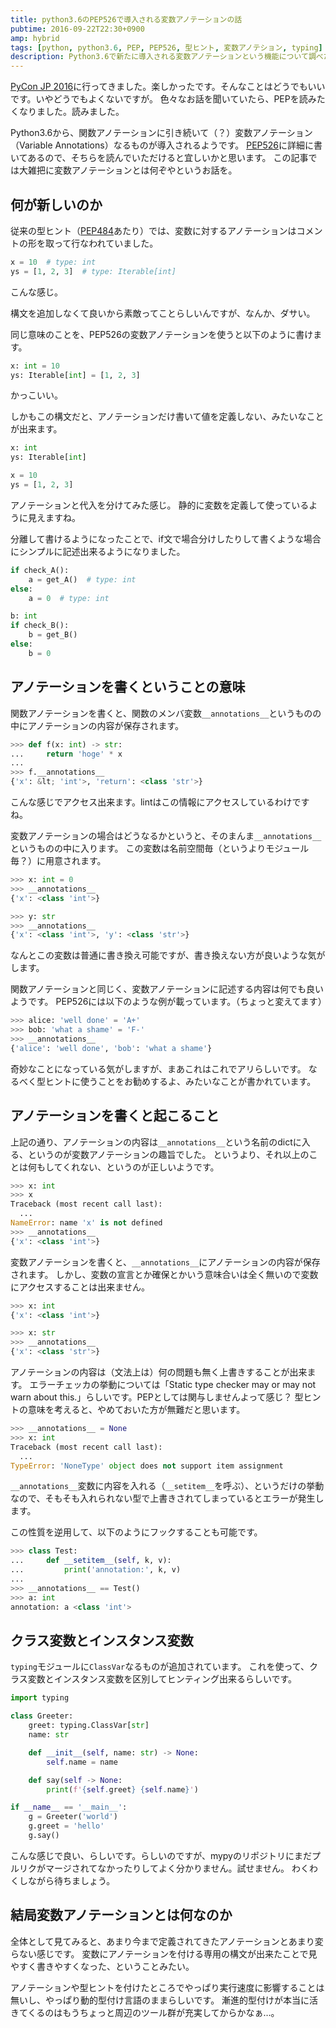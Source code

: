 ```yaml
---
title: python3.6のPEP526で導入される変数アノテーションの話
pubtime: 2016-09-22T22:30+0900
amp: hybrid
tags: [python, python3.6, PEP, PEP526, 型ヒント, 変数アノテション, typing]
description: Python3.6で新たに導入される変数アノテーションという機能について調べた記録です。構文や挙動、定義上の意味などについて記載しています。
---
```


[PyCon JP 2016](https://pycon.jp/2016/)に行ってきました。楽しかったです。そんなことはどうでもいいです。いやどうでもよくないですが。
色々なお話を聞いていたら、PEPを読みたくなりました。読みました。

Python3.6から、関数アノテーションに引き続いて（？）変数アノテーション（Variable Annotations）なるものが導入されるようです。
[PEP526](https://www.python.org/dev/peps/pep-0526/)に詳細に書いてあるので、そちらを読んでいただけると宜しいかと思います。
この記事では大雑把に変数アノテーションとは何ぞやというお話を。

## 何が新しいのか
従来の型ヒント（[PEP484](https://www.python.org/dev/peps/pep-0484)あたり）では、変数に対するアノテーションはコメントの形を取って行なわれていました。
``` python
x = 10  # type: int
ys = [1, 2, 3]  # type: Iterable[int]
```
こんな感じ。

構文を追加しなくて良いから素敵ってことらしいんですが、なんか、ダサい。

同じ意味のことを、PEP526の変数アノテーションを使うと以下のように書けます。
``` python
x: int = 10
ys: Iterable[int] = [1, 2, 3]
```
かっこいい。

しかもこの構文だと、アノテーションだけ書いて値を定義しない、みたいなことが出来ます。
``` python
x: int
ys: Iterable[int]

x = 10
ys = [1, 2, 3]
```
アノテーションと代入を分けてみた感じ。
静的に変数を定義して使っているように見えますね。

分離して書けるようになったことで、if文で場合分けしたりして書くような場合にシンプルに記述出来るようになりました。
``` python
if check_A():
    a = get_A()  # type: int
else:
    a = 0  # type: int

b: int
if check_B():
    b = get_B()
else:
    b = 0
```

## アノテーションを書くということの意味
関数アノテーションを書くと、関数のメンバ変数`__annotations__`というものの中にアノテーションの内容が保存されます。
``` python
>>> def f(x: int) -> str:
...     return 'hoge' * x
...
>>> f.__annotations__
{'x': &lt; 'int'>, 'return': <class 'str'>}
```
こんな感じでアクセス出来ます。lintはこの情報にアクセスしているわけですね。

変数アノテーションの場合はどうなるかというと、そのまんま`__annotations__`というものの中に入ります。
この変数は名前空間毎（というよりモジュール毎？）に用意されます。
``` python
>>> x: int = 0
>>> __annotations__
{'x': <class 'int'>}

>>> y: str
>>> __annotations__
{'x': <class 'int'>, 'y': <class 'str'>}
```
なんとこの変数は普通に書き換え可能ですが、書き換えない方が良いような気がします。

関数アノテーションと同じく、変数アノテーションに記述する内容は何でも良いようです。
PEP526には以下のような例が載っています。（ちょっと変えてます）
``` python
>>> alice: 'well done' = 'A+'
>>> bob: 'what a shame' = 'F-'
>>> __annotations__
{'alice': 'well done', 'bob': 'what a shame'}
```
奇妙なことになっている気がしますが、まあこれはこれでアリらしいです。
なるべく型ヒントに使うことをお勧めするよ、みたいなことが書かれています。

## アノテーションを書くと起こること
上記の通り、アノテーションの内容は`__annotations__`という名前のdictに入る、というのが変数アノテーションの趣旨でした。
というより、それ以上のことは何もしてくれない、というのが正しいようです。

``` python
>>> x: int
>>> x
Traceback (most recent call last):
  ...
NameError: name 'x' is not defined
>>> __annotations__
{'x': <class 'int'>}

```
変数アノテーションを書くと、`__annotations__`にアノテーションの内容が保存されます。
しかし、変数の宣言とか確保とかいう意味合いは全く無いので変数にアクセスすることは出来ません。

``` python
>>> x: int
{'x': <class 'int'>}

>>> x: str
>>> __annotations__
{'x': <class 'str'>}
```
アノテーションの内容は（文法上は）何の問題も無く上書きすることが出来ます。
エラーチェッカの挙動については「Static type checker may or may not warn about this.」らしいです。PEPとしては関与しませんよって感じ？
型ヒントの意味を考えると、やめておいた方が無難だと思います。

``` python
>>> __annotations__ = None
>>> x: int
Traceback (most recent call last):
  ...
TypeError: 'NoneType' object does not support item assignment
```
`__annotations__`変数に内容を入れる（`__setitem__`を呼ぶ）、というだけの挙動なので、そもそも入れられない型で上書きされてしまっているとエラーが発生します。

この性質を逆用して、以下のようにフックすることも可能です。
``` python
>>> class Test:
...     def __setitem__(self, k, v):
...         print('annotation:', k, v)
...
>>> __annotations__ == Test()
>>> a: int
annotation: a <class 'int'>
```

## クラス変数とインスタンス変数
`typing`モジュールに`ClassVar`なるものが追加されています。
これを使って、クラス変数とインスタンス変数を区別してヒンティング出来るらしいです。

``` python
import typing

class Greeter:
    greet: typing.ClassVar[str]
    name: str

    def __init__(self, name: str) -> None:
        self.name = name

    def say(self -> None:
        print(f'{self.greet} {self.name}')

if __name__ == '__main__':
    g = Greeter('world')
    g.greet = 'hello'
    g.say()
```
こんな感じで良い、らしいです。らしいのですが、mypyのリポジトリにまだプルリクがマージされてなかったりしてよく分かりません。試せません。
わくわくしながら待ちましょう。

## 結局変数アノテーションとは何なのか
全体として見てみると、あまり今まで定義されてきたアノテーションとあまり変らない感じです。
変数にアノテーションを付ける専用の構文が出来たことで見やすく書きやすくなった、ということみたい。

アノテーションや型ヒントを付けたところでやっぱり実行速度に影響することは無いし、やっぱり動的型付け言語のままらしいです。
漸進的型付けが本当に活きてくるのはもうちょっと周辺のツール群が充実してからかなぁ…。
